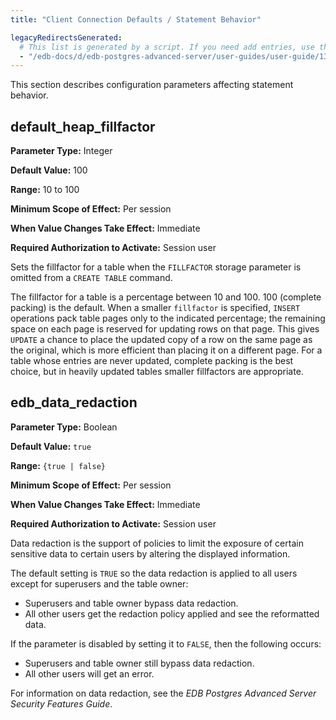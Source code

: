 ```yaml
---
title: "Client Connection Defaults / Statement Behavior"

legacyRedirectsGenerated:
  # This list is generated by a script. If you need add entries, use the `legacyRedirects` key.
  - "/edb-docs/d/edb-postgres-advanced-server/user-guides/user-guide/13/ccd_statement_behaviour.html"
---
```


<div id="ccd_statement_behaviour" class="registered_link"></div>

This section describes configuration parameters affecting statement behavior.

## default_heap_fillfactor

**Parameter Type:** Integer

**Default Value:** 100

**Range:** 10 to 100

**Minimum Scope of Effect:** Per session

**When Value Changes Take Effect:** Immediate

**Required Authorization to Activate:** Session user

Sets the fillfactor for a table when the `FILLFACTOR` storage parameter is omitted from a `CREATE TABLE` command.

The fillfactor for a table is a percentage between 10 and 100. 100 (complete packing) is the default. When a smaller `fillfactor` is specified, `INSERT` operations pack table pages only to the indicated percentage; the remaining space on each page is reserved for updating rows on that page. This gives `UPDATE` a chance to place the updated copy of a row on the same page as the original, which is more efficient than placing it on a different page. For a table whose entries are never updated, complete packing is the best choice, but in heavily updated tables smaller fillfactors are appropriate.

## edb_data_redaction

**Parameter Type:** Boolean

**Default Value:** `true`

**Range:** `{true | false}`

**Minimum Scope of Effect:** Per session

**When Value Changes Take Effect:** Immediate

**Required Authorization to Activate:** Session user

Data redaction is the support of policies to limit the exposure of certain sensitive data to certain users by altering the displayed information.

The default setting is `TRUE` so the data redaction is applied to all users except for superusers and the table owner:

-   Superusers and table owner bypass data redaction.
-   All other users get the redaction policy applied and see the reformatted data.

If the parameter is disabled by setting it to `FALSE`, then the following occurs:

-   Superusers and table owner still bypass data redaction.
-   All other users will get an error.

For information on data redaction, see the *EDB Postgres Advanced Server Security Features Guide*.
